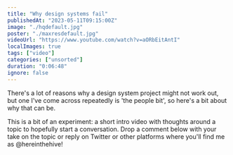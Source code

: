 ```yaml
---
title: "Why design systems fail"
publishedAt: "2023-05-11T09:15:00Z"
image: "./hqdefault.jpg"
poster: "./maxresdefault.jpg"
videoUrl: "https://www.youtube.com/watch?v=aORbEitAntI"
localImages: true
tags: ["video"]
categories: ["unsorted"]
duration: "0:06:48"
ignore: false
---
```

There's a lot of reasons why a design system project might not work out, but one I've come across repeatedly is 'the people bit', so here's a bit about why that can be.

This is a bit of an experiment: a short intro video with thoughts around a topic to hopefully start a conversation. Drop a comment below with your take on the topic or reply on Twitter or other platforms where you'll find me as @hereinthehive!
